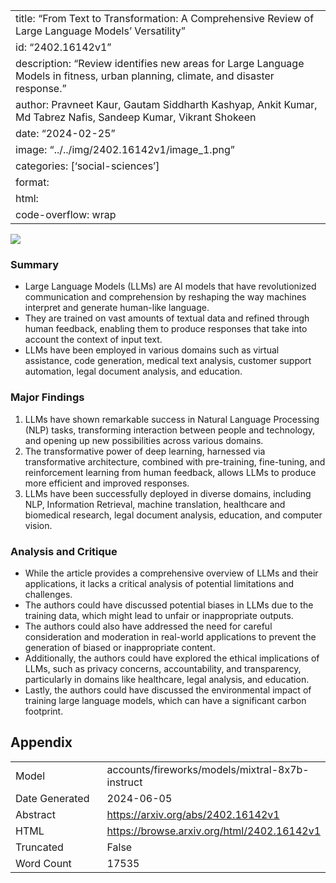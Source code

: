 
---
title: "From Text to Transformation: A Comprehensive Review of Large Language Models' Versatility"
id: "2402.16142v1"
description: "Review identifies new areas for Large Language Models in fitness, urban planning, climate, and disaster response."
author: Pravneet Kaur, Gautam Siddharth Kashyap, Ankit Kumar, Md Tabrez Nafis, Sandeep Kumar, Vikrant Shokeen
date: "2024-02-25"
image: "../../img/2402.16142v1/image_1.png"
categories: ['social-sciences']
format:
  html:
    code-overflow: wrap
---

![](../../img/2402.16142v1/image_1.png)

### Summary

- Large Language Models (LLMs) are AI models that have revolutionized communication and comprehension by reshaping the way machines interpret and generate human-like language.
- They are trained on vast amounts of textual data and refined through human feedback, enabling them to produce responses that take into account the context of input text.
- LLMs have been employed in various domains such as virtual assistance, code generation, medical text analysis, customer support automation, legal document analysis, and education.

### Major Findings

1. LLMs have shown remarkable success in Natural Language Processing (NLP) tasks, transforming interaction between people and technology, and opening up new possibilities across various domains.
2. The transformative power of deep learning, harnessed via transformative architecture, combined with pre-training, fine-tuning, and reinforcement learning from human feedback, allows LLMs to produce more efficient and improved responses.
3. LLMs have been successfully deployed in diverse domains, including NLP, Information Retrieval, machine translation, healthcare and biomedical research, legal document analysis, education, and computer vision.

### Analysis and Critique

- While the article provides a comprehensive overview of LLMs and their applications, it lacks a critical analysis of potential limitations and challenges.
- The authors could have discussed potential biases in LLMs due to the training data, which might lead to unfair or inappropriate outputs.
- The authors could also have addressed the need for careful consideration and moderation in real-world applications to prevent the generation of biased or inappropriate content.
- Additionally, the authors could have explored the ethical implications of LLMs, such as privacy concerns, accountability, and transparency, particularly in domains like healthcare, legal analysis, and education.
- Lastly, the authors could have discussed the environmental impact of training large language models, which can have a significant carbon footprint.

## Appendix

|          |          |
|----------|----------|
| Model     | accounts/fireworks/models/mixtral-8x7b-instruct       |
| Date Generated     | 2024-06-05       |
| Abstract | [https://arxiv.org/abs/2402.16142v1](https://arxiv.org/abs/2402.16142v1)        |
| HTML     | [https://browse.arxiv.org/html/2402.16142v1](https://browse.arxiv.org/html/2402.16142v1)       |
| Truncated       | False       |
| Word Count       | 17535       |